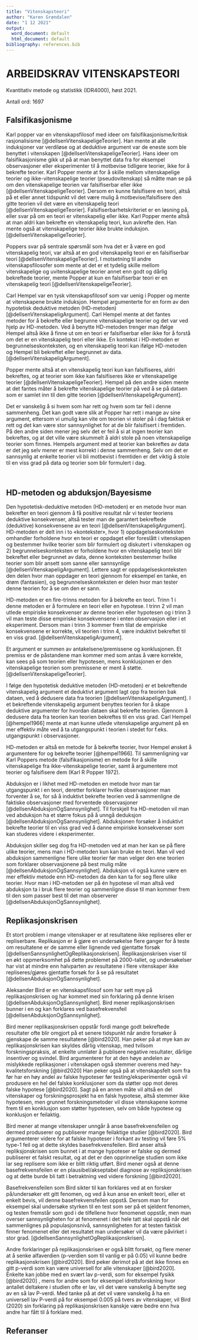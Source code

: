 ```yaml
---
title: "Vitenskapsteori"
author: "Karen Grøndalen"
date: "1 12 2021"
output:
  word_document: default
  html_document: default
bibliography: references.bib
---
```


# ARBEIDSKRAV VITENSKAPSTEORI

Kvantitativ metode og statistikk (IDR4000), høst 2021.

Antall ord: 1697

## Falsifikasjonisme

Karl popper var en vitenskapsfilosof med ideer om falsifikasjonisme/kritisk rasjonalisisme [@dellsenVitenskapeligeTeorier]. Han mente at alle induksjoner var verdiløse og at deduktive argument var de eneste som ble benyttet i vitenskapen [@dellsenVitenskapeligeTeorier]. Hans ideer om falsifikasjonisme gikk ut på at man benyttet data fra for eksempel observasjoner eller eksperimenter til å motbevise tidligere teorier, ikke for å bekrefte teorier. Karl Popper mente at for å skille mellom vitenskapelige teorier og ikke-vitenskapelige teorier (pseudovitenskap) så måtte man se på om den vitenskapelige teorien var falsifiserbar eller ikke [@dellsenVitenskapeligeTeorier]. Dersom en kunne falsifisere en teori, altså på et eller annet tidspunkt vil det være mulig å motbevise/falsifisere den gitte teorien vil det være en vitenskapelig teori [@dellsenVitenskapeligeTeorier]. Falsifiserbarhetskriteriet er en løsning på, eller svar på om en teori er vitenskapelig eller ikke. Karl Popper mente altså at man aldri kan bekrefte en vitenskapelig teori, kun avkrefte den. Han mente også at vitenskapelige teorier ikke brukte induksjon. [@dellsenVitenskapeligeTeorier].

Poppers svar på sentrale spørsmål som hva det er å være en god vitenskapelig teori, var altså at en god vitenskapelig teori er en falsifiserbar teori [@dellsenVitenskapeligeTeorier]. I motsetning til andre vitenskapsfilosofer som mente at det er et tydelig skille mellom vitenskapelige og uvitenskapelige teorier annet enn godt og dårlig bekreftede teorier, mente Popper at kun en falsifiserbar teori er en vitenskapelig teori [@dellsenVitenskapeligeTeorier].

Carl Hempel var en tysk vitenskapsfilosof som var uenig i Popper og mente at vitenskapene brukte induksjon. Hempel argumenterte for en form av den hypotetisk deduktive metoden (HD-metoden) [@dellsenVitenskapeligArgument]. Carl Hempel mente at det fantes metoder for å bekrefte eller begrunne vitenskapelige teorier og det var ved hjelp av HD-metoden. Ved å benytte HD-metoden trenger man ifølge Hempel altså ikke å finne ut om en teori er falsifiserbar eller ikke for å forstå om det er en vitenskapelig teori eller ikke. En kontekst i HD-metoden er begrunnelseskonteksten, og en vitenskapelig teori kan ifølge HD-metoden og Hempel bli bekreftet eller begrunnet av data. [@dellsenVitenskapeligArgument]. 

Popper mente altså at en vitenskapelig teori kun kan falsifiseres, aldri bekreftes, og at teorier som ikke kan falsifiseres ikke er vitenskapelige teorier [@dellsenVitenskapeligeTeorier]. Hempel på den andre siden mente at det fantes måter å bekrefte vitenskapelige teorier på ved å se på dataen som er samlet inn til den gitte teorien [@dellsenVitenskapeligArgument].

Det er vanskelig å si hvem som har rett og hvem som tar feil i denne sammenheng. Det kan godt være slik at Popper har rett i mange av sine argument, ettersom vi umulig kan vite om teorien vi stoler på i dag faktisk er rett og det kan være stor sannsynlighet for at de blir falsifisert i fremtiden. På den andre siden mener jeg selv det er feil å si at ingen teorier kan bekreftes, og at det ville være skummelt å aldri stole på noen vitenskapelige teorier som finnes. Hempels argument med at teorier kan bekreftes av data er det jeg selv mener er mest korrekt i denne sammenheng. Selv om det er sannsynlig at enkelte teorier vil bli motbevist i fremtiden er det viktig å stole til en viss grad på data og teorier som blir formulert i dag.

 

## HD-metoden og abduksjon/Bayesisme

Den hypotetisk-deduktive metoden (HD-metoden) er en metode hvor man bekrefter en teori gjennom å få positive resultat når vi tester teoriens deduktive konsekvenser, altså tester man de garantert bekreftede (deduktive) konsekvensene av en teori [@dellsenVitenskapeligArgument]. HD-metoden er delt inn i to «kontekster», hvor 1) oppdagelseskonteksten omhandler forholdene hvor en teori er oppdaget eller foreslått i vitenskapen og bestemmer hvilke teorier som blir formulert og diskutert i vitenskapen og 2) begrunnelseskonteksten er forholdene hvor en vitenskapelig teori blir bekreftet eller begrunnet av data, denne konteksten bestemmer hvilke teorier som blir ansett som sanne eller sannsynlige [@dellsenVitenskapeligArgument]. Lettere sagt er oppdagelseskonteksten den delen hvor man oppdager en teori gjennom for eksempel en tanke, en drøm (fantasien), og begrunnelseskonteksten er delen hvor man tester denne teorien for å se om den er sann.

HD-metoden er en fire-trinns metoden for å bekrefte en teori. Trinn 1 i denne metoden er å formulere en teori eller en hypotese. I trinn 2 vil man utlede empiriske konsekvenser av denne teorien eller hypotesen og i trinn 3 vil man teste disse empiriske konsekvensene i enten observasjon eller i et eksperiment. Dersom man i trinn 3 kommer frem tilat de empiriske konsekvensene er korrekte, vil teorien i trinn 4, være induktivt bekreftet til en viss grad. [@dellsenVitenskapeligArgument].

Et argument er summen av antakelsene/premissene og konklusjonen. Et premiss er de påstandene man kommer med som antas å være korrekte, kan sees på som teorien eller hypotesen, mens konklusjonen er den vitenskapelige teorien som premissene er ment å støtte. [@dellsenVitenskapeligeTeorier].

I følge den hypotetisk deduktive metoden (HD-metoden) er et bekreftende vitenskapelig argument et deduktivt argument lagt opp fra teorien bak dataen, ved å dedusere data fra teorien [@dellsenVitenskapeligArgument]. I et bekreftende vitenskapelig argument benyttes teorien for å skape deduktive argumenter for hvordan dataen skal bekrefte teorien. Gjennom å dedusere data fra teorien kan teorien bekreftes til en viss grad. Carl Hempel [@hempel1966] mente at man kunne utlede vitenskapelige argument på en mer effektiv måte ved å ta utgangspunkt i teorien i stedet for f.eks. utgangspunkt i observasjoner.

HD-metoden er altså en metode for å bekrefte teorier, hvor Hempel ønsket å argumentere for og bekrefte teorier [@hempel1966]. Til sammenligning var Karl Poppers metode (falsifikasjonisme) en metode for å skille vitenskapelige fra ikke-vitenskapelige teorier, samt å argumentere mot teorier og falsifisere dem (Karl R Popper 1972).

Abduksjon er i likhet med HD-metoden en metode hvor man tar utgangspunkt i en teori, deretter forklarer hvilke observasjoner man forventer å se, for så å induktivt bekrefte teorien ved å sammenligne de faktiske observasjoner med forventede observasjoner [@dellsenAbduksjonOgSannsynlighet]. Til forskjell fra HD-metoden vil man ved abduksjon ha et større fokus på å unngå deduksjon [@dellsenAbduksjonOgSannsynlighet]. Abduksjonen forsøker å induktivt bekrefte teorier til en viss grad ved å danne empiriske konsekvenser som kan studeres videre i eksperimenter.

Abduksjon skiller seg dog fra HD-metoden ved at man her kan se på flere ulike teorier, mens man i HD-metoden kun kan bruke én teori. Man vil ved abduksjon sammenligne flere ulike teorier før man velger den ene teorien som forklarer observasjonene på best mulig måte [@dellsenAbduksjonOgSannsynlighet]. Abduksjon vil også kunne være en mer effektiv metode enn HD-metoden da den kan ta for seg flere ulike teorier. Hvor man i HD-metoden ser på én hypotese vil man altså ved abduksjon ta i bruk flere teorier og sammenligne disse til man kommer frem til den som passer best til det man observerer [@dellsenAbduksjonOgSannsynlighet].

## Replikasjonskrisen

Et stort problem i mange vitenskaper er at resultatene ikke repliseres eller er repliserbare. Replikasjon er å gjøre en undersøkelse flere ganger for å teste om resultatene er de samme eller lignende ved gjentatte forsøk [@dellsenSannsynlighetOgReplikasjonskrisen]. Replikasjonskrisen viser til en økt oppmerksomhet på dette problemet på 2000-tallet, og undersøkelser har vist at mindre enn halvparten av resultatene i flere vitenskaper ikke repliseres/gjøres gjentatte forsøk for å se på resultatet [@dellsenAbduksjonOgSannsynlighet].

Aleksander Bird er en vitenskapsfilosof som har sett mye på replikasjonskrisen og har kommet med sin forklaring på denne krisen [@dellsenAbduksjonOgSannsynlighet]. Bird mener replikasjonskrisen bunner i en og kan forklares ved basefrekvensfeil [@dellsenAbduksjonOgSannsynlighet].  

Bird mener replikasjonskrisen oppstår fordi mange godt bekreftede resultater ofte blir omgjort på et senere tidspunkt når andre forsøker å gjenskape de samme resultatene [@bird2020]. Han peker på at mye kan av replikasjonskrisen kan skyldes dårlig vitenskap, med tvilsom forskningspraksis, at enkelte unnlater å publisere negative resultater, dårlige insentiver og svindel. Bird argumenterer for at den høye andelen av mislykkede replikasjoner i vitenskapen også stemmer overens med høy-kvalitetsforskning [@bird2020] Han peker også på at vitenskapsfelt som fra før har en høy andel av falske hypoteser før testing/eksperimenter også vil produsere en hel del falske konklusjoner som da støtter opp mot deres falske hypotese [@bird2020]. Sagt på en annen måte vil altså en del vitenskaper og forskningsprosjekt ha en falsk hypotese, altså stemmer ikke hypotesen, men grunnet forskningsmetoder vil disse vitenskapene komme frem til en konklusjon som støtter hypotesen, selv om både hypotese og konklusjon er feilaktig.

Bird mener at mange vitenskaper unngår å anse basefrekvensfeilen og dermed produserer og publiserer mange feilaktige studier [@bird2020]. Bird argumenterer videre for at falske hypoteser i forkant av testing vil føre 5% type-1 feil og at dette skyldes basefrekvensfeilen. Bird anser altså repliksjonskrisen som bunnet i at mange hypoteser er falske og dermed publiserer et falskt resultat, og at det er den opprinnelige studien som ikke lar seg replisere som ikke er blitt riktig utført. Bird mener også at denne basefrekvensfeilen er en plausibel/akseptabel diagnose av repliksjonskrisen og at dette burde bli tatt i betraktning ved videre forskning [@bird2020].

Basefrekvensfeilen som Bird sikter til kan forklares ved at en forsker på/undersøker ett gitt fenomen, og ved å kun anse en enkelt teori, eller et enkelt bevis, vil denne basefrekvensfeilen oppstå. Dersom man for eksempel skal undersøke styrken til en test som ser på et sjeldent fenomen, og testen fremstår som god i de tilfellene hvor fenomenet oppstår, men man overser sannsynligheten for at fenomenet i det hele tatt skal oppstå når det sammenlignes på populasjonsnivå, sannsynligheten for at testen faktisk finner fenomenet eller det resultatet man undersøker vil da være påvirket i stor grad. [@dellsenSannsynlighetOgReplikasjonskrisen].

Andre forklaringer på replikasjonskrisen er også blitt forsøkt, og flere mener at å senke alfaverdien (p-verdien som til vanlig er på 0.05) vil kunne bedre replikasjonskrisen [@bird2020]. Bird peker derimot på at det ikke finnes en gitt p-verdi som kan være universell for alle vitenskaper [@bird2020]. Enkelte kan jobbe med en svært lav p-verdi, som for eksempel fysikk [@bird2020] , mens for andre som for eksempel idrettsforskning hvor antallet deltakere i studien ofte er lav, vil det være vanskelig å benytte seg av en så lav P-verdi. Med tanke på at det vil være vanskelig å ha en universell lav P-verdi på for eksempel 0.005 på tvers av vitenskaper, vil Bird (2020) sin forklaring på replikasjonskrisen kanskje være bedre enn hva andre har fått til å forklare med.

## Referanser
